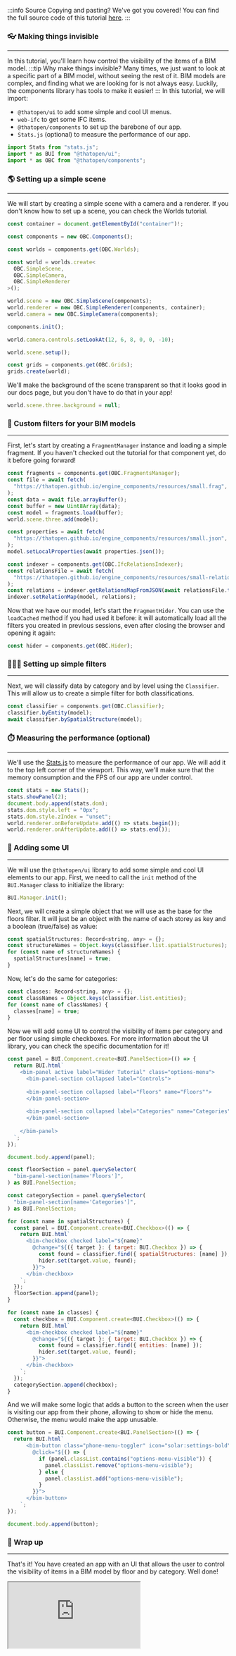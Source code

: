 :::info Source
Copying and pasting? We've got you covered! You can find the full source code of this tutorial [here](https://github.com/ThatOpen/engine_components/blob/main/packages/core/src/fragments/Hider/example.ts).
:::

### 👓 Making things invisible
---
In this tutorial, you'll learn how control the visibility of the items of a BIM model.
:::tip Why make things invisible?
Many times, we just want to look at a specific part of a BIM model, without seeing the rest of it. BIM models are complex, and finding what we are looking for is not always easy. Luckily, the components library has tools to make it easier!
:::
In this tutorial, we will import:
- `@thatopen/ui` to add some simple and cool UI menus.
- `web-ifc` to get some IFC items.
- `@thatopen/components` to set up the barebone of our app.
- `Stats.js` (optional) to measure the performance of our app.

```js
import Stats from "stats.js";
import * as BUI from "@thatopen/ui";
import * as OBC from "@thatopen/components";
```
### 🌎 Setting up a simple scene
---
We will start by creating a simple scene with a camera and a renderer. If you don't know how to set up a scene, you can check the Worlds tutorial.

```js
const container = document.getElementById("container")!;

const components = new OBC.Components();

const worlds = components.get(OBC.Worlds);

const world = worlds.create<
  OBC.SimpleScene,
  OBC.SimpleCamera,
  OBC.SimpleRenderer
>();

world.scene = new OBC.SimpleScene(components);
world.renderer = new OBC.SimpleRenderer(components, container);
world.camera = new OBC.SimpleCamera(components);

components.init();

world.camera.controls.setLookAt(12, 6, 8, 0, 0, -10);

world.scene.setup();

const grids = components.get(OBC.Grids);
grids.create(world);
```
We'll make the background of the scene transparent so that it looks good in our docs page, but you don't have to do that in your app!

```js
world.scene.three.background = null;
```
### 🔎 Custom filters for your BIM models
---
First, let's start by creating a `FragmentManager` instance and
loading a simple fragment. If you haven't checked out the tutorial
for that component yet, do it before going forward!

```js
const fragments = components.get(OBC.FragmentsManager);
const file = await fetch(
  "https://thatopen.github.io/engine_components/resources/small.frag",
);
const data = await file.arrayBuffer();
const buffer = new Uint8Array(data);
const model = fragments.load(buffer);
world.scene.three.add(model);

const properties = await fetch(
  "https://thatopen.github.io/engine_components/resources/small.json",
);
model.setLocalProperties(await properties.json());

const indexer = components.get(OBC.IfcRelationsIndexer);
const relationsFile = await fetch(
  "https://thatopen.github.io/engine_components/resources/small-relations.json",
);
const relations = indexer.getRelationsMapFromJSON(await relationsFile.text());
indexer.setRelationMap(model, relations);
```
Now that we have our model, let's start the `FragmentHider`. You
can use the `loadCached` method if you had used it before: it will
automatically load all the filters you created in previous sessions,
even after closing the browser and opening it again:

```js
const hider = components.get(OBC.Hider);
```
### 📕📗📘 Setting up simple filters
---
Next, we will classify data by category and by level using the `Classifier`. This will allow us to create a simple filter for both classifications.

```js
const classifier = components.get(OBC.Classifier);
classifier.byEntity(model);
await classifier.bySpatialStructure(model);
```
### ⏱️ Measuring the performance (optional)
---
We'll use the [Stats.js](https://github.com/mrdoob/stats.js) to measure the performance of our app. We will add it to the top left corner of the viewport. This way, we'll make sure that the memory consumption and the FPS of our app are under control.

```js
const stats = new Stats();
stats.showPanel(2);
document.body.append(stats.dom);
stats.dom.style.left = "0px";
stats.dom.style.zIndex = "unset";
world.renderer.onBeforeUpdate.add(() => stats.begin());
world.renderer.onAfterUpdate.add(() => stats.end());
```
### 🧩 Adding some UI
---
We will use the `@thatopen/ui` library to add some simple and cool UI elements to our app. First, we need to call the `init` method of the `BUI.Manager` class to initialize the library:

```js
BUI.Manager.init();
```
Next, we will create a simple object that we will use as the base for the floors filter. It will just be an object with the name of each storey as key and a boolean (true/false) as value:

```js
const spatialStructures: Record<string, any> = {};
const structureNames = Object.keys(classifier.list.spatialStructures);
for (const name of structureNames) {
  spatialStructures[name] = true;
}
```
Now, let's do the same for categories:

```js
const classes: Record<string, any> = {};
const classNames = Object.keys(classifier.list.entities);
for (const name of classNames) {
  classes[name] = true;
}
```
Now we will add some UI to control the visibility of items per category and per floor using simple checkboxes. For more information about the UI library, you can check the specific documentation for it!

```js
const panel = BUI.Component.create<BUI.PanelSection>(() => {
  return BUI.html`
    <bim-panel active label="Hider Tutorial" class="options-menu">
      <bim-panel-section collapsed label="Controls">
      
      <bim-panel-section collapsed label="Floors" name="Floors"">
      </bim-panel-section>
      
      <bim-panel-section collapsed label="Categories" name="Categories"">
      </bim-panel-section>
      
    </bim-panel>
  `;
});

document.body.append(panel);

const floorSection = panel.querySelector(
  "bim-panel-section[name='Floors']",
) as BUI.PanelSection;

const categorySection = panel.querySelector(
  "bim-panel-section[name='Categories']",
) as BUI.PanelSection;

for (const name in spatialStructures) {
  const panel = BUI.Component.create<BUI.Checkbox>(() => {
    return BUI.html`
      <bim-checkbox checked label="${name}"
        @change="${({ target }: { target: BUI.Checkbox }) => {
          const found = classifier.find({ spatialStructures: [name] });
          hider.set(target.value, found);
        }}">
      </bim-checkbox>
    `;
  });
  floorSection.append(panel);
}

for (const name in classes) {
  const checkbox = BUI.Component.create<BUI.Checkbox>(() => {
    return BUI.html`
      <bim-checkbox checked label="${name}"
        @change="${({ target }: { target: BUI.Checkbox }) => {
          const found = classifier.find({ entities: [name] });
          hider.set(target.value, found);
        }}">
      </bim-checkbox>
    `;
  });
  categorySection.append(checkbox);
}
```
And we will make some logic that adds a button to the screen when the user is visiting our app from their phone, allowing to show or hide the menu. Otherwise, the menu would make the app unusable.

```js
const button = BUI.Component.create<BUI.PanelSection>(() => {
  return BUI.html`
      <bim-button class="phone-menu-toggler" icon="solar:settings-bold"
        @click="${() => {
          if (panel.classList.contains("options-menu-visible")) {
            panel.classList.remove("options-menu-visible");
          } else {
            panel.classList.add("options-menu-visible");
          }
        }}">
      </bim-button>
    `;
});

document.body.append(button);
```
### 🎉 Wrap up
---
That's it! You have created an app with an UI that allows the user to control the visibility of items in a BIM model by floor and by category. Well done!



<iframe src="https://thatopen.github.io/engine_components/examples/Hider"></iframe>